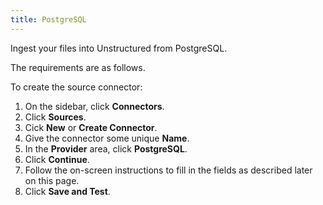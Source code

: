```yaml
---
title: PostgreSQL
---
```


Ingest your files into Unstructured from PostgreSQL.

The requirements are as follows.


<PostgreSQLPrerequisites />

To create the source connector:

1. On the sidebar, click **Connectors**.
2. Click **Sources**.
3. Cick **New** or **Create Connector**.
4. Give the connector some unique **Name**.
5. In the **Provider** area, click **PostgreSQL**.
6. Click **Continue**. 
7. Follow the on-screen instructions to fill in the fields as described later on this page.
8. Click **Save and Test**.


<PostgreSQLFields />